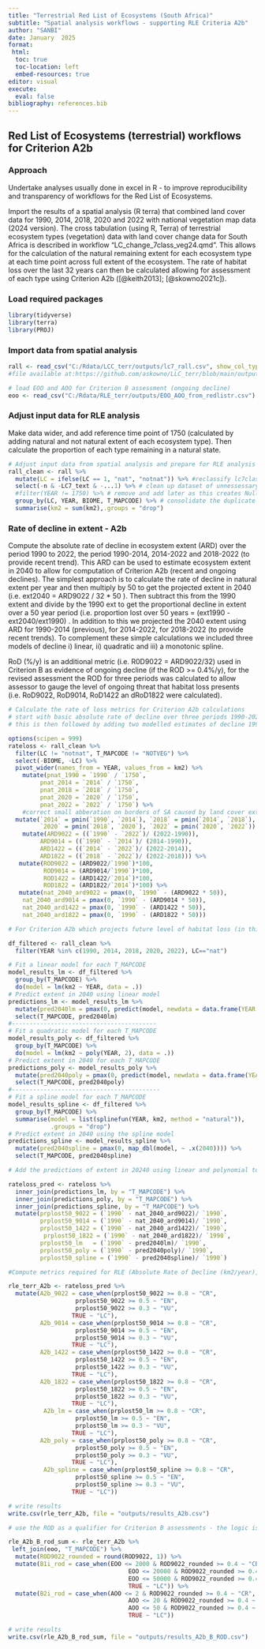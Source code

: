 ```yaml
---
title: "Terrestrial Red List of Ecosystems (South Africa)"
subtitle: "Spatial analysis workflows - supporting RLE Criteria A2b"
author: "SANBI"
date: January  2025
format: 
 html:
  toc: true
  toc-location: left
  embed-resources: true
editor: visual
execute: 
  eval: false
bibliography: references.bib
---
```


## Red List of Ecosystems (terrestrial) workflows for Criterion A2b

### Approach

Undertake analyses usually done in excel in R - to improve reproducibility and transparency of workflows for the Red List of Ecosystems.

Import the results of a spatial analysis (R terra) that combined land cover data for 1990, 2014, 2018, 2020 and 2022 with national vegetation map data (2024 version). The cross tabulation (using R, Terra) of terrestrial ecosystem types (vegetation) data with land cover change data for South Africa is described in workflow "LC_change_7class_veg24.qmd". This allows for the calculation of the natural remaining extent for each ecosystem type at each time point across full extent of the ecosystem. The rate of habitat loss over the last 32 years can then be calculated allowing for assessment of each type using Criterion A2b ([@keith2013]; [@skowno2021c]).

### Load required packages

```r
library(tidyverse)
library(terra)
library(PROJ)
```

### Import data from spatial analysis

```r
rall <- read_csv("C:/Rdata/LCC_terr/outputs/lc7_rall.csv", show_col_types = FALSE) #import the version NOT masked to SA and save in chosen location 
#file available at:https://github.com/askowno/LLC_terr/blob/main/outputs/lc7_rall.csv

# load EOO and AOO for Criterion B assessment (ongoing decline)
eoo <- read_csv("C:/Rdata/RLE_terr/outputs/EOO_AOO_from_redlistr.csv")
```

### Adjust input data for RLE analysis

Make data wider, and add reference time point of 1750 (calculated by adding natural and not natural extent of each ecosystem type). Then calculate the proportion of each type remaining in a natural state.

```r
# Adjust input data from spatial analysis and prepare for RLE analysis   
rall_clean <- rall %>%   
  mutate(LC = ifelse(LC == 1, "nat", "notnat")) %>% #reclassify lc7class to binary 
  select(-n & -LC7_text & -...1) %>% # clean up dataset of unnessessary fields
  #filter(YEAR != 1750) %>% # remove and add later as this creates Null rows for empty classes when using wide approach....   
  group_by(LC, YEAR, BIOME, T_MAPCODE) %>% # consolidate the duplicate rows following reclass   
  summarise(km2 = sum(km2),.groups = "drop") 

```

### Rate of decline in extent - A2b

Compute the absolute rate of decline in ecosystem extent (ARD) over the period 1990 to 2022, the period 1990-2014, 2014-2022 and 2018-2022 (to provide recent trend). This ARD can be used to estimate ecosystem extent in 2040 to allow for computation of Criterion A2b (recent and ongoing declines). The simplest approach is to calculate the rate of decline in natural extent per year and then multiply by 50 to get the projected extent in 2040 (i.e. ext2040 = ARD9022 / 32 \* 50 ). Then subtract this from the 1990 extent and divide by the 1990 ext to get the proportional decline in extent over a 50 year period (i.e. proportion lost over 50 years = (ext1990 - ext2040/ext1990) . In addition to this we projected the 2040 extent using ARD for 1990-2014 (previous), for 2014-2022, for 2018-2022 (to provide recent trends). To complement these simple calculations we included three models of decline i) linear, ii) quadratic and iii) a monotonic spline.

RoD (%/y) is an additional metric (i.e. R0D9022 = ARD9022/32) used in Criterion B as evidence of ongoing decline (if the ROD \>= 0.4%/y), for the revised assessment the ROD for three periods was calculated to allow assessor to gauge the level of ongoing threat that habitat loss presents (i.e. RoD9022, RoD9014, RoD1422 an dRoD1822 were calculated).

```r
# Calculate the rate of loss metrics for Criterion A2b calculations
# start with basic absolute rate of decline over three periods 1990-2022 (main period) 1990-2014 (previous period) and 2014 - 2022 (recent period)
# this is then followed by adding two modelled estimates of decline 1990-2022 using linear and quadratic models. 

options(scipen = 999)
rateloss <- rall_clean %>%   
  filter(LC != "notnat", T_MAPCODE != "NOTVEG") %>%
  select(-BIOME, -LC) %>%
  pivot_wider(names_from = YEAR, values_from = km2) %>%   
    mutate(pnat_1990 = `1990` / `1750`, 
         pnat_2014 = `2014` / `1750`,           
         pnat_2018 = `2018` / `1750`,           
         pnat_2020 = `2020` / `1750`,          
         pnat_2022 = `2022` / `1750`) %>%
    #correct small abberation on borders of SA caused by land cover extent differences 
  mutate(`2014` = pmin(`1990`, `2014`), `2018` = pmin(`2014`, `2018`), 
         `2020` = pmin(`2018`, `2020`), `2022` = pmin(`2020`, `2022`)) %>%
    mutate(ARD9022 = ((`1990` - `2022`)/ (2022-1990)), 
         ARD9014 = ((`1990` - `2014`)/ (2014-1990)), 
         ARD1422 = ((`2014` - `2022`)/ (2022-2014)),
         ARD1822 = ((`2018` - `2022`)/ (2022-2018))) %>%
   mutate(ROD9022 = (ARD9022/`1990`)*100, 
          ROD9014 = (ARD9014/`1990`)*100,
          ROD1422 = (ARD1422/`2014`)*100,
          ROD1822 = (ARD1822/`2014`)*100) %>%
   mutate(nat_2040_ard9022 = pmax(0, `1990` - (ARD9022 * 50)),
    nat_2040_ard9014 = pmax(0, `1990` - (ARD9014 * 50)),
    nat_2040_ard1422 = pmax(0, `1990` - (ARD1422 * 50)),
    nat_2040_ard1822 = pmax(0, `1990` - (ARD1822 * 50)))
```

```r
# For Criterion A2b which projects future level of habitat loss (in this study to 2040) we have used a simplistic model (above) of decline using the first and last time points (1990 and 2022). In this code we model the rate of decline using a linear model and a quadratic model (polynomial) to more accuratley estimate remaining natural habitat in 2040. 

df_filtered <- rall_clean %>%
  filter(YEAR %in% c(1990, 2014, 2018, 2020, 2022), LC=="nat") 

# Fit a linear model for each T_MAPCODE
model_results_lm <- df_filtered %>%
  group_by(T_MAPCODE) %>%
  do(model = lm(km2 ~ YEAR, data = .))
# Predict extent in 2040 using linear model 
predictions_lm <- model_results_lm %>%
  mutate(pred2040lm = pmax(0, predict(model, newdata = data.frame(YEAR = 2040)))) %>%
  select(T_MAPCODE, pred2040lm)
#-----------------------------------------
# Fit a quadratic model for each T_MAPCODE
model_results_poly <- df_filtered %>%
  group_by(T_MAPCODE) %>%
  do(model = lm(km2 ~ poly(YEAR, 2), data = .))
# Predict extent in 2040 for each T_MAPCODE
predictions_poly <- model_results_poly %>%
  mutate(pred2040poly = pmax(0, predict(model, newdata = data.frame(YEAR = 2040)))) %>%
  select(T_MAPCODE, pred2040poly)
#------------------------------------------
# Fit a spline model for each T_MAPCODE
model_results_spline <- df_filtered %>%
  group_by(T_MAPCODE) %>%
  summarise(model = list(splinefun(YEAR, km2, method = "natural")), 
            .groups = "drop")
# Predict extent in 2040 using the spline model
predictions_spline <- model_results_spline %>%
  mutate(pred2040spline = pmax(0, map_dbl(model, ~ .x(2040)))) %>%
  select(T_MAPCODE, pred2040spline)

# Add the predictions of extent in 20240 using linear and polynomial to the rateloss tibble

rateloss_pred <- rateloss %>%
  inner_join(predictions_lm, by = "T_MAPCODE") %>%
  inner_join(predictions_poly, by = "T_MAPCODE") %>%
  inner_join(predictions_spline, by = "T_MAPCODE") %>%
  mutate(prplost50_9022 = (`1990` - nat_2040_ard9022)/ `1990`, 
         prplost50_9014 = (`1990` - nat_2040_ard9014)/ `1990`,
         prplost50_1422 = (`1990` - nat_2040_ard1422)/ `1990`,
          prplost50_1822 = (`1990` - nat_2040_ard1822)/ `1990`,
         prplost50_lm   = (`1990` - pred2040lm)/ `1990`,
         prplost50_poly = (`1990` - pred2040poly)/ `1990`,
         prplost50_spline = (`1990` - pred2040spline)/ `1990`)
```

```r
#Compute metrics required for RLE (Absolute Rate of Decline (km2/year), Rate of Decline (%/year), Proportion Lost over 50years, Projected extent in 2040). And then assess Criterion A3 and A2b

rle_terr_A2b <- rateloss_pred %>%
  mutate(A2b_9022 = case_when(prplost50_9022 >= 0.8 ~ "CR",
                   prplost50_9022 >= 0.5 ~ "EN",
                   prplost50_9022 >= 0.3 ~ "VU",
                  TRUE ~ "LC"), 
         A2b_9014 = case_when(prplost50_9014 >= 0.8 ~ "CR",
                   prplost50_9014 >= 0.5 ~ "EN",
                   prplost50_9014 >= 0.3 ~ "VU",
                  TRUE ~ "LC"),
         A2b_1422 = case_when(prplost50_1422 >= 0.8 ~ "CR",
                   prplost50_1422 >= 0.5 ~ "EN",
                   prplost50_1422 >= 0.3 ~ "VU",
                  TRUE ~ "LC"), 
         A2b_1822 = case_when(prplost50_1822 >= 0.8 ~ "CR",
                   prplost50_1822 >= 0.5 ~ "EN",
                   prplost50_1822 >= 0.3 ~ "VU",
                  TRUE ~ "LC"), 
          A2b_lm = case_when(prplost50_lm >= 0.8 ~ "CR",
                   prplost50_lm >= 0.5 ~ "EN",
                   prplost50_lm >= 0.3 ~ "VU",
                  TRUE ~ "LC"), 
         A2b_poly = case_when(prplost50_poly >= 0.8 ~ "CR",
                   prplost50_poly >= 0.5 ~ "EN",
                   prplost50_poly >= 0.3 ~ "VU",
                  TRUE ~ "LC"), 
          A2b_spline = case_when(prplost50_spline >= 0.8 ~ "CR",
                   prplost50_spline >= 0.5 ~ "EN",
                   prplost50_spline >= 0.3 ~ "VU",
                  TRUE ~ "LC"))    

# write results
write.csv(rle_terr_A2b, file = "outputs/results_A2b.csv")
```

```r
# use the ROD as a qualifier for Criterion B assessments - the logic is that rapid ongoing rates of habitat loss  are sufficient evidence of "ongoing decline" for range restricted ecosystems types. 

rle_A2b_B_rod_sum <- rle_terr_A2b %>%
 left_join(eoo, "T_MAPCODE") %>%
  mutate(ROD9022_rounded = round(ROD9022, 1)) %>%
  mutate(B1i_rod = case_when(EOO <= 2000 & ROD9022_rounded >= 0.4 ~ "CR", 
                                  EOO <= 20000 & ROD9022_rounded >= 0.4 ~ "EN", 
                                  EOO <= 50000 & ROD9022_rounded >= 0.4 ~ "VU", 
                                  TRUE ~ "LC")) %>%
  mutate(B2i_rod = case_when(AOO <= 2 & ROD9022_rounded >= 0.4 ~ "CR", 
                                  AOO <= 20 & ROD9022_rounded >= 0.4 ~ "EN", 
                                  AOO <= 50 & ROD9022_rounded >= 0.4 ~ "VU", 
                                  TRUE ~ "LC"))  

# write results
write.csv(rle_A2b_B_rod_sum, file = "outputs/results_A2b_B_ROD.csv")
```
